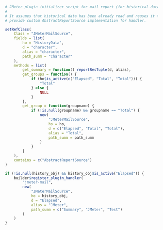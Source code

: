 ```r

# JMeter plugin initializer script for mail report (for historical data).
#
# It assumes that historical data has been already read and reuses it to
# provide custom AbstractReportSource implementation for handler.

setRefClass(
    Class = "JMeterMailSource",
    fields = list(
        ho = "HistoryData",
        d = "character",
        alias = "character",
        path_summ = "character"
    ),
    methods = list(
        get_summary = function() reportResTuple(d, alias),
        get_groups = function() {
            if (ho$is_active(c("Elapsed", "Total", "Total"))) {
                "Total"
            } else {
                NULL
            }
        },
        get_group = function(groupname) {
            if (!is.null(groupname) && groupname == "Total") {
                new(
                    "JMeterMailSource",
                    ho = ho, 
                    d = c("Elapsed", "Total", "Total"), 
                    alias = "Total",
                    path_summ = path_summ
                )
            }
        }
    ),
    contains = c("AbstractReportSource")
)

if (!is.null(history_obj) && history_obj$is_active("Elapsed")) {
    builder$register_plugin_handler(
        "jmeter-mail",
        new(
            "JMeterMailSource",
            ho = history_obj, 
            d = "Elapsed", 
            alias = "JMeter",
            path_summ = c("Summary", "JMeter", "Test")
        )
    )
}
```
